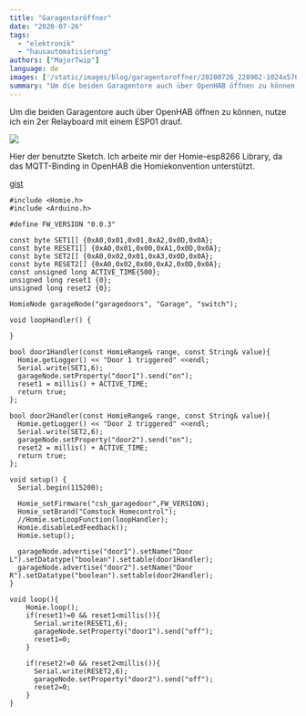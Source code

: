 ```yaml
---
title: "Garagentoröffner"
date: "2020-07-26"
tags: 
  - "elektronik"
  - "hausautomatisierung"
authors: ["MajorTwip"]
language: de
images: ['/static/images/blog/garagentoroffner/20200726_220902-1024x576.jpg']
summary: "Um die beiden Garagentore auch über OpenHAB öffnen zu können, nutze ich ein 2er Relayboard mit einem ESP01 drauf."
---
```

Um die beiden Garagentore auch über OpenHAB öffnen zu können, nutze ich ein 2er Relayboard mit einem ESP01 drauf.

![](/static/images/blog/garagentoroffner/20200726_220902-1024x576.jpg)

Hier der benutzte Sketch. Ich arbeite mir der Homie-esp8266 Library, da das MQTT-Binding in OpenHAB die Homiekonvention unterstützt.

[gist](https://gist.github.com/MajorTwip/6d63c5c6ff859d1c4732d53b33fdd42a)

```
#include <Homie.h>
#include <Arduino.h>

#define FW_VERSION "0.0.3"

const byte SET1[] {0xA0,0x01,0x01,0xA2,0x0D,0x0A};
const byte RESET1[] {0xA0,0x01,0x00,0xA1,0x0D,0x0A};
const byte SET2[] {0xA0,0x02,0x01,0xA3,0x0D,0x0A};
const byte RESET2[] {0xA0,0x02,0x00,0xA2,0x0D,0x0A};
const unsigned long ACTIVE_TIME{500};
unsigned long reset1 {0};
unsigned long reset2 {0};

HomieNode garageNode("garagedoors", "Garage", "switch");

void loopHandler() {
  
}

bool door1Handler(const HomieRange& range, const String& value){
  Homie.getLogger() << "Door 1 triggered" <<endl;
  Serial.write(SET1,6);
  garageNode.setProperty("door1").send("on"); 
  reset1 = millis() + ACTIVE_TIME;
  return true;
};

bool door2Handler(const HomieRange& range, const String& value){
  Homie.getLogger() << "Door 2 triggered" <<endl;
  Serial.write(SET2,6);
  garageNode.setProperty("door2").send("on"); 
  reset2 = millis() + ACTIVE_TIME;
  return true;
};

void setup() {
  Serial.begin(115200); 
  
  Homie_setFirmware("csh_garagedoor",FW_VERSION);
  Homie_setBrand("Comstock Homecontrol");
  //Homie.setLoopFunction(loopHandler);
  Homie.disableLedFeedback();
  Homie.setup();

  garageNode.advertise("door1").setName("Door L").setDatatype("boolean").settable(door1Handler);
  garageNode.advertise("door2").setName("Door R").setDatatype("boolean").settable(door2Handler);
}

void loop(){
    Homie.loop();
    if(reset1!=0 && reset1<millis()){
      Serial.write(RESET1,6);
      garageNode.setProperty("door1").send("off");
      reset1=0;
    }

    if(reset2!=0 && reset2<millis()){
      Serial.write(RESET2,6);
      garageNode.setProperty("door2").send("off");
      reset2=0;
    }
}
```
